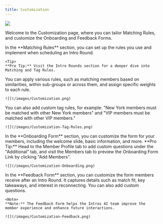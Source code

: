 ```yaml
---
title: Customization
---
```


![](/images/Customization.png)

Welcome to the Customization page, where you can tailor Matching Rules, and customize the Onboarding and Feedback Forms.

<Tabs>
  <Tab title="Matching Rules">
  In the **Matching Rules** section, you can set up the rules you use and implement when scheduling an Intro Round.

    <Tip>
    **Pro Tip:** Visit the Intro Rounds section for a deeper dive into Matching and Tag Rules.
</Tip>
  
  You can apply various rules, such as matching members based on similarities, within sub-groups or across them, and assign specific weights to each rule.

    ![](/images/Customization.png)

 You can also add custom tag rules, for example: "New York members must be matched with other New York members" and "VIP members must be matched with other VIP members."

    ![](/images/Customization-Tag-Rules.png)
   
  </Tab>
  <Tab title="Onboarding Form">
  In the **Onboarding Form** section, you can customize the form for your members, including the welcome slide, basic information, and more.

   <Tip>
 **Pro Tip:** Head to the Member Profile tab to add custom questions under the "Additional" tab, and visit the Members tab to preview the Onboarding Form Link by clicking "Add Members". 
</Tip>
  

    ![](/images/Customization-Onboarding.png)
  </Tab>
  <Tab title="Feedback Form">
    In the **Feedback Form** section, you can customize the form members receive after an Intro Round. It captures details such as match fit, key takeaways, and interest in reconnecting. You can also add custom questions.

    <Note>
    **Note:** The Feedback Form helps the Intros AI team improve the member experience and enhance future interactions.
  </Note>

    ![](/images/Customization-Feedback.png)

    
  </Tab>
</Tabs>
